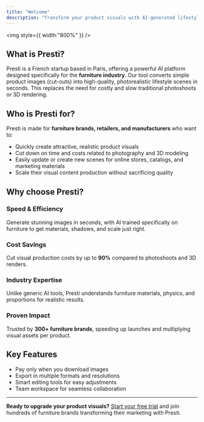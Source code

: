 ```yaml
---
title: "Welcome"
description: "Transform your product visuals with AI-generated lifestyle scenes"
---
```



<img
  style={{ width:"800%" }}
/>

## **What is Presti?**

Presti is a French startup based in Paris, offering a powerful AI platform designed specifically for the **furniture industry**. Our tool converts simple product images (cut-outs) into high-quality, photorealistic lifestyle scenes in seconds. This replaces the need for costly and slow traditional photoshoots or 3D rendering.

## **Who is Presti for?**

Presti is made for **furniture brands, retailers, and manufacturers** who want to:

- Quickly create attractive, realistic product visuals
- Cut down on time and costs related to photography and 3D modeling
- Easily update or create new scenes for online stores, catalogs, and marketing materials
- Scale their visual content production without sacrificing quality

## **Why choose Presti?**

### **Speed & Efficiency**

Generate stunning images in seconds, with AI trained specifically on furniture to get materials, shadows, and scale just right.

### **Cost Savings**

Cut visual production costs by up to **90%** compared to photoshoots and 3D renders.

### **Industry Expertise**

Unlike generic AI tools, Presti understands furniture materials, physics, and proportions for realistic results.

### **Proven Impact**

Trusted by **300\+ furniture brands**, speeding up launches and multiplying visual assets per product.

## **Key Features**

- Pay only when you download images
- Export in multiple formats and resolutions
- Smart editing tools for easy adjustments
- Team workspace for seamless collaboration

---

**Ready to upgrade your product visuals?**
[Start your free trial](https://app.presti.ai/) and join hundreds of furniture brands transforming their marketing with Presti.